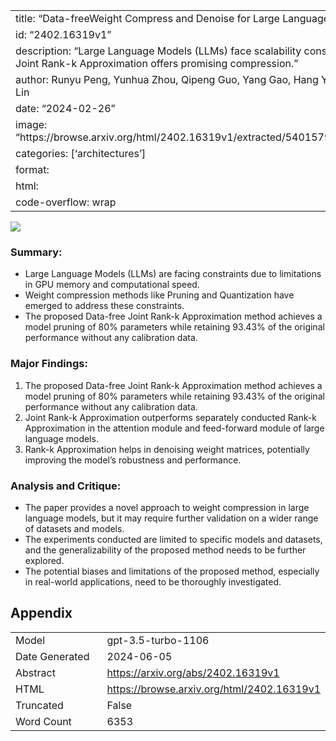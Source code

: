 
---
title: "Data-freeWeight Compress and Denoise for Large Language Models"
id: "2402.16319v1"
description: "Large Language Models (LLMs) face scalability constraints, but Data-free Joint Rank-k Approximation offers promising compression."
author: Runyu Peng, Yunhua Zhou, Qipeng Guo, Yang Gao, Hang Yan, Xipeng Qiu, Dahua Lin
date: "2024-02-26"
image: "https://browse.arxiv.org/html/2402.16319v1/extracted/5401579/icml2024/denoise.png"
categories: ['architectures']
format:
  html:
    code-overflow: wrap
---

![](https://browse.arxiv.org/html/2402.16319v1/extracted/5401579/icml2024/denoise.png)

### **Summary:**
- Large Language Models (LLMs) are facing constraints due to limitations in GPU memory and computational speed.
- Weight compression methods like Pruning and Quantization have emerged to address these constraints.
- The proposed Data-free Joint Rank-k Approximation method achieves a model pruning of 80% parameters while retaining 93.43% of the original performance without any calibration data.

### Major Findings:
1. The proposed Data-free Joint Rank-k Approximation method achieves a model pruning of 80% parameters while retaining 93.43% of the original performance without any calibration data.
2. Joint Rank-k Approximation outperforms separately conducted Rank-k Approximation in the attention module and feed-forward module of large language models.
3. Rank-k Approximation helps in denoising weight matrices, potentially improving the model’s robustness and performance.

### Analysis and Critique:
- The paper provides a novel approach to weight compression in large language models, but it may require further validation on a wider range of datasets and models.
- The experiments conducted are limited to specific models and datasets, and the generalizability of the proposed method needs to be further explored.
- The potential biases and limitations of the proposed method, especially in real-world applications, need to be thoroughly investigated.

## Appendix

|          |          |
|----------|----------|
| Model     | gpt-3.5-turbo-1106       |
| Date Generated     | 2024-06-05       |
| Abstract | [https://arxiv.org/abs/2402.16319v1](https://arxiv.org/abs/2402.16319v1)        |
| HTML     | [https://browse.arxiv.org/html/2402.16319v1](https://browse.arxiv.org/html/2402.16319v1)       |
| Truncated       | False       |
| Word Count       | 6353       |